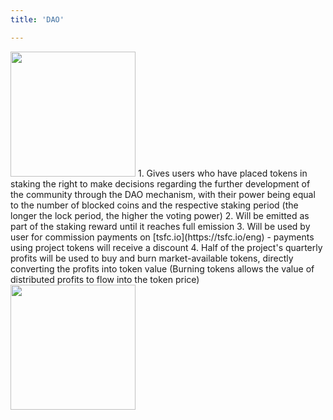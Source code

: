```yaml
---
title: 'DAO'

---
```

<img height="200" src="https://i.imgur.com/0Rka0Id.jpeg" />
1. Gives users who have placed tokens in staking the right to make decisions
regarding the further development of the community through the DAO mechanism, with their power being equal to the number of blocked coins
and the respective staking period (the longer the lock period, the higher the voting power)
2. Will be emitted as part of the staking reward until it reaches full emission
3. Will be used by user for commission payments on [tsfc.io](https://tsfc.io/eng) - payments using project tokens will receive a discount
4. Half of the project's quarterly profits will be used to buy and burn market-available tokens, directly converting the profits into token value (Burning tokens allows the value of distributed profits to flow into the token price)

<img height="200" src="https://i.imgur.com/hgWM5Sw.jpeg" />
